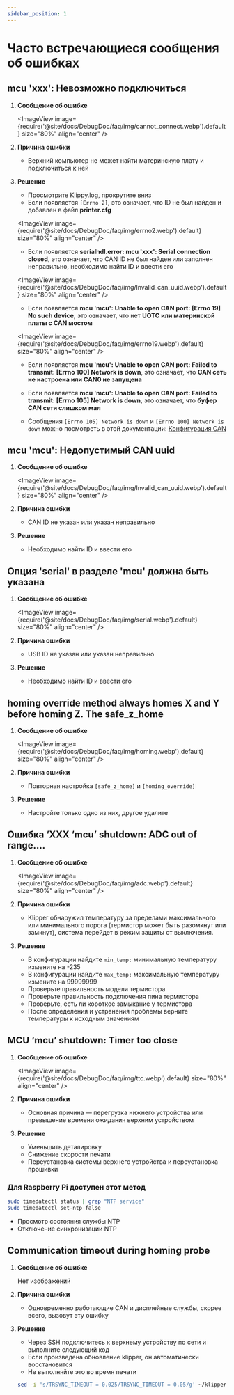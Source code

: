 ```yaml
---
sidebar_position: 1
---
```




# Часто встречающиеся сообщения об ошибках


## mcu 'xxx': Невозможно подключиться

1. **Сообщение об ошибке**

   <ImageView image={require('@site/docs/DebugDoc/faq/img/cannot_connect.webp').default} size="80%" align="center" />

2. **Причина ошибки**

   * Верхний компьютер не может найти материнскую плату и подключиться к ней

3. **Решение**

   * Просмотрите Klippy.log, прокрутите вниз
   * Если появляется `[Errno 2]`, это означает, что ID не был найден и добавлен в файл **printer.cfg**
   
   <ImageView image={require('@site/docs/DebugDoc/faq/img/errno2.webp').default} size="80%" align="center" />

   * Если появляется **serialhdl.error: mcu 'xxx': Serial connection closed**, это означает, что CAN ID не был найден или заполнен неправильно, необходимо найти ID и ввести его
   
   <ImageView image={require('@site/docs/DebugDoc/faq/img/lnvalid_can_uuid.webp').default} size="80%" align="center" />

   * Если появляется **mcu 'mcu': Unable to open CAN port: [Errno 19] No such device**, это означает, что нет **UOTC или материнской платы с CAN мостом**
   
   <ImageView image={require('@site/docs/DebugDoc/faq/img/errno19.webp').default} size="80%" align="center" />

   * Если появляется **mcu 'mcu': Unable to open CAN port: Failed to transmit: [Errno 100] Network is down**, это означает, что **CAN сеть не настроена или CAN0 не запущена**
   
   * Если появляется **mcu 'mcu': Unable to open CAN port: Failed to transmit: [Errno 105] Network is down**, это означает, что **буфер CAN сети слишком мал**
   
   * Сообщения `[Errno 105] Network is down` и `[Errno 100] Network is down` можно посмотреть в этой документации: [Конфигурация CAN](/docs/DebugDoc/faq/klipper_can.mdx "Щелкните для перехода")

## mcu 'mcu': Недопустимый CAN uuid

1. **Сообщение об ошибке**

   <ImageView image={require('@site/docs/DebugDoc/faq/img/lnvalid_can_uuid.webp').default} size="80%" align="center" />

2. **Причина ошибки**

   * CAN ID не указан или указан неправильно

3. **Решение**

   * Необходимо найти ID и ввести его

## Опция 'serial' в разделе 'mcu' должна быть указана

1. **Сообщение об ошибке**

   <ImageView image={require('@site/docs/DebugDoc/faq/img/serial.webp').default} size="80%" align="center" />

2. **Причина ошибки**

   * USB ID не указан или указан неправильно

3. **Решение**

   * Необходимо найти ID и ввести его

## homing override method always homes X and Y before homing Z. The safe_z_home

1. **Сообщение об ошибке**

   <ImageView image={require('@site/docs/DebugDoc/faq/img/homing.webp').default} size="80%" align="center" />

2. **Причина ошибки**

   * Повторная настройка `[safe_z_home]` и `[homing_override]`

3. **Решение**

   * Настройте только одно из них, другое удалите

## Ошибка ‘XXX ‘mcu’ shutdown: ADC out of range….

1. **Сообщение об ошибке**

   <ImageView image={require('@site/docs/DebugDoc/faq/img/adc.webp').default} size="80%" align="center" />

2. **Причина ошибки**

   * Klipper обнаружил температуру за пределами максимального или минимального порога (термистор может быть разомкнут или замкнут), система перейдет в режим защиты от выключения.

3. **Решение**

   * В конфигурации найдите `min_temp:` минимальную температуру измените на -235
   * В конфигурации найдите `max_temp:` максимальную температуру измените на 99999999
   * Проверьте правильность модели термистора
   * Проверьте правильность подключения пина термистора
   * Проверьте, есть ли короткое замыкание у термистора
   * После определения и устранения проблемы верните температуры к исходным значениям

## MCU ‘mcu’ shutdown: Timer too close

1. **Сообщение об ошибке**

   <ImageView image={require('@site/docs/DebugDoc/faq/img/ttc.webp').default} size="80%" align="center" />

2. **Причина ошибки**

   * Основная причина — перегрузка нижнего устройства или превышение времени ожидания верхним устройством

3. **Решение**

   * Уменьшить деталировку
   * Снижение скорости печати
   * Переустановка системы верхнего устройства и переустановка прошивки

### Для Raspberry Pi доступен этот метод

   ```bash
   sudo timedatectl status | grep "NTP service" 
   sudo timedatectl set-ntp false
   ```

   * Просмотр состояния службы NTP
   * Отключение синхронизации NTP

## Communication timeout during homing probe 

1. **Сообщение об ошибке**

   Нет изображений

2. **Причина ошибки**

   * Одновременно работающие CAN и дисплейные службы, скорее всего, вызовут эту ошибку

3. **Решение**

   * Через SSH подключитесь к верхнему устройству по сети и выполните следующий код
   * Если произведена обновление klipper, он автоматически восстановится
   * Не выполняйте это во время печати
   ```bash
   sed -i 's/TRSYNC_TIMEOUT = 0.025/TRSYNC_TIMEOUT = 0.05/g' ~/klipper/klippy/mcu.py && sudo systemctl restart klipper
   ```
